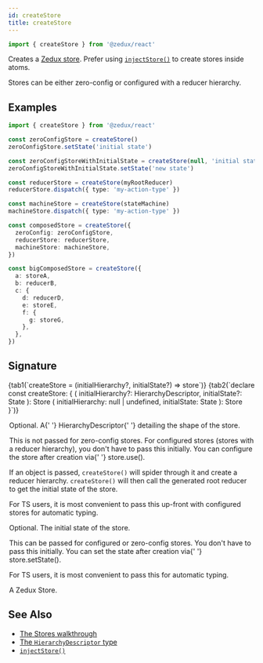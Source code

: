 ```yaml
---
id: createStore
title: createStore
---
```



```ts
import { createStore } from '@zedux/react'
```

Creates a [Zedux store](../classes/Store). Prefer using [`injectStore()`](../injectors/injectStore) to create stores inside atoms.

Stores can be either zero-config or configured with a reducer hierarchy.

## Examples

```ts
import { createStore } from '@zedux/react'

const zeroConfigStore = createStore()
zeroConfigStore.setState('initial state')

const zeroConfigStoreWithInitialState = createStore(null, 'initial state')
zeroConfigStoreWithInitialState.setState('new state')

const reducerStore = createStore(myRootReducer)
reducerStore.dispatch({ type: 'my-action-type' })

const machineStore = createStore(stateMachine)
machineStore.dispatch({ type: 'my-action-type' })

const composedStore = createStore({
  zeroConfig: zeroConfigStore,
  reducerStore: reducerStore,
  machineStore: machineStore,
})

const bigComposedStore = createStore({
  a: storeA,
  b: reducerB,
  c: {
    d: reducerD,
    e: storeE,
    f: {
      g: storeG,
    },
  },
})
```

## Signature

<Tabs>
  {tab1(`createStore = (initialHierarchy?, initialState?) => store`)}
  {tab2(`declare const createStore: {
  <State = any>(
    initialHierarchy?: HierarchyDescriptor<State>,
    initialState?: State
  ): Store<State>
  <State = any>(
    initialHierarchy: null | undefined,
    initialState: State
  ): Store<State>
}`)}
</Tabs>

<Legend>
  <Item name="initialHierarchy">
    <p>
      Optional. A{' '}
      <Link to="../types/HierarchyDescriptor">HierarchyDescriptor</Link>{' '}
      detailing the shape of the store.
    </p>
    <p>
      This is not passed for zero-config stores. For configured stores (stores
      with a reducer hierarchy), you don't have to pass this initially. You can
      configure the store after creation via{' '}
      <Link to="../classes/Store#use">store.use()</Link>.
    </p>
    <p>
      If an object is passed, <code>createStore()</code> will spider through it
      and create a reducer hierarchy. <code>createStore()</code> will then call
      the generated root reducer to get the initial state of the store.
    </p>
    <p>
      For TS users, it is most convenient to pass this up-front with configured
      stores for automatic typing.
    </p>
  </Item>
  <Item name="initialState">
    <p>Optional. The initial state of the store.</p>
    <p>
      This can be passed for configured or zero-config stores. You don't have to
      pass this initially. You can set the state after creation via{' '}
      <Link to="../classes/Store#setstate">store.setState()</Link>.
    </p>
    <p>
      For TS users, it is most convenient to pass this for automatic typing.
    </p>
  </Item>
  <Item name="Returns">
    <p>
      A <Link to="../classes/Store">Zedux Store</Link>.
    </p>
  </Item>
</Legend>

## See Also

- [The Stores walkthrough](../../walkthrough/stores)
- [The `HierarchyDescriptor` type](../types/HierarchyDescriptor)
- [`injectStore()`](../injectors/injectStore)
